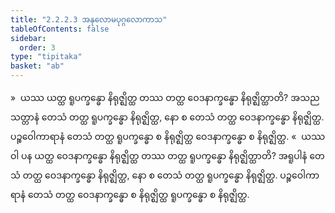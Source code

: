 ```yaml
---
title: "2.2.2.3 အနုလောမပုဂ္ဂလောကာသ"
tableOfContents: false
sidebar:
  order: 3
type: "tipitaka"
basket: "ab"
---
```



<DynamicBreadcrumb />

<Division number="112">

<Paragraph number="691">
»  ယဿ ယတ္ထ ရူပက္ခန္ဓော နိရုဇ္ဈိတ္ထ တဿ တတ္ထ ဝေဒနာက္ခန္ဓော နိရုဇ္ဈိတ္ထာတိ?
</Paragraph>

<Paragraph number="692">
အသညသတ္တာနံ တေသံ တတ္ထ ရူပက္ခန္ဓော နိရုဇ္ဈိတ္ထ, နော စ တေသံ တတ္ထ ဝေဒနာက္ခန္ဓော နိရုဇ္ဈိတ္ထ. ပဉ္စဝေါကာရာနံ တေသံ တတ္ထ ရူပက္ခန္ဓော စ နိရုဇ္ဈိတ္ထ ဝေဒနာက္ခန္ဓော စ နိရုဇ္ဈိတ္ထ.
</Paragraph>

<Paragraph number="693">
«  ယဿ ဝါ ပန ယတ္ထ ဝေဒနာက္ခန္ဓော နိရုဇ္ဈိတ္ထ တဿ တတ္ထ ရူပက္ခန္ဓော နိရုဇ္ဈိတ္ထာတိ?
</Paragraph>

<Paragraph number="694">
အရူပါနံ တေသံ တတ္ထ ဝေဒနာက္ခန္ဓော နိရုဇ္ဈိတ္ထ, နော စ တေသံ တတ္ထ ရူပက္ခန္ဓော နိရုဇ္ဈိတ္ထ. ပဉ္စဝေါကာရာနံ တေသံ တတ္ထ ဝေဒနာက္ခန္ဓော စ နိရုဇ္ဈိတ္ထ ရူပက္ခန္ဓော စ နိရုဇ္ဈိတ္ထ.
</Paragraph>
</Division>